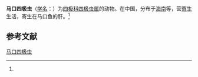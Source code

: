{{Speciesbox
| name = 马口四极虫
| status = 
| status_system = 
| image = 
| genus = Chloromyxum
| species = opsariichthysi
| authority = (Chen, 1998)<ref name='id9292'>{{cite web| url =http://www.bioinfo.cn/db05/BjdwSpecies.php?action=view&id=9292| title =马口四极虫| work =《中国动物物种编目数据库》| publisher =中国科学院微生物研究所| author =中国科学院动物研究所| accessdate =2009-04-16| deadurl =yes| archiveurl =https://web.archive.org/web/20160305034559/http://www.bioinfo.cn/db05/BjdwSpecies.php?action=view&id=9292| archivedate =2016-03-05}}</ref>
}}

'''马口四极虫'''（[[学名|学名]]：{{lang|la|''Chloromyxum opsariichthysi''}}）为[[四极科|四极科]][[四极虫属|四极虫属]]的动物。在中国，分布于[[海南|海南]]等，营[[寄生|寄生]]生活，寄生在马口鱼的肝。<ref name='id9292'/>

== 参考文献 ==
{{reflist}}

{{Wikispecies|Chloromyxum opsariichthysi}}

[[Category:四极虫属|马口四极虫]]


{{Cnidarian-stub}}